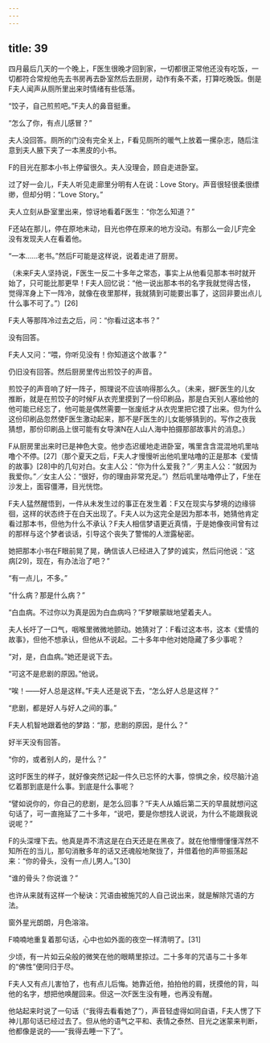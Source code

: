 ```yaml
---
---
---
```

title: 39
---



四月最后几天的一个晚上，F医生很晚才回到家，一切都很正常他还没有吃饭，一切都符合常规他先去书房再去卧室然后去厨房，动作有条不紊，打算吃晚饭。倒是F夫人闻声从厕所里出来时情绪有些低落。

“饺子，自己煎煎吧。”F夫人的鼻音挺重。

“怎么了你，有点儿感冒？”

夫人没回答。厕所的门没有完全关上，F看见厕所的暖气上放着一摞杂志，随后注意到夫人腋下夹了一本黑皮的小书。

F的目光在那本小书上停留很久。夫人没理会，顾自走进卧室。

过了好一会儿，F夫人听见走廊里分明有人在说：Love Story。声音很轻很柔很缥缈，但却分明：“Love Story。”

夫人立刻从卧室里出来，惊讶地看着F医生：“你怎么知道？”

F还站在那儿，停在原地未动，目光也停在原来的地方没动。有那么一会儿F完全没有发现夫人在看着他。

“一本……老书。”然后F可能是这样说，说着走进了厨房。

（未来F夫人坚持说，F医生一反二十多年之常态，事实上从他看见那本书时就开始了，只可能比那更早！F夫人回忆说：“他一说出那本书的名字我就觉得古怪，觉得浑身上下一阵冷，就像在夜里那样，我就猜到可能要出事了，这回非要出点儿什么事不可了。”）[26]

F夫人等那阵冷过去之后，问：“你看过这本书？”

没有回答。

F夫人又问：“喂，你听见没有！你知道这个故事？”

仍旧没有回答。然后厨房里传出煎饺子的声音。

煎饺子的声音响了好一阵子，照理说不应该响得那么久。（未来，据F医生的儿女推断，就是在煎饺子的时候F从衣兜里摸到了一份印刷品，那是白天别人塞给他的他可能已经忘了，他可能是偶然需要一张废纸才从衣兜里把它摸了出来。但为什么这份印刷品忽然使F医生激动起来，那不是F医生的儿女能够猜到的。写作之夜我猜想，那份印刷品上很可能有女导演N在人山人海中拍摄那部故事片的消息。）

F从厨房里出来时已是神色大变。他步态迟缓地走进卧室，嘴里含含混混地叽里咕噜个不停。[27]（那个夏天之后，F夫人才慢慢听出他叽里咕噜的正是那本《爱情的故事》[28]中的几句对白。女主人公：“你为什么爱我？”／男主人公：“就因为我爱你。”／女主人公：“很好，你的理由非常充足。”）然后叽里咕噜停止了，F坐在沙发上，面容僵滞，目光恍惚。

F夫人猛然醒悟到，一件从未发生过的事正在发生着：F又在现实与梦境的边缘徘徊，这样的状态终于在白天出现了。F夫人以为这完全是因为那本书，她猜他肯定看过那本书，但他为什么不承认？F夫人相信梦语更近真情，于是她像夜间曾有过的那样与这个梦者谈话，引导这个丧失了警惕的人泄露秘密。

她把那本小书在F眼前晃了晃，确信该人已经进入了梦的诚实，然后问他说：“这病[29]，现在，有办法治了吧？”

“有一点儿，不多。”

“什么病？那是什么病？”

“白血病。不过你以为真是因为白血病吗？”F梦眼蒙眬地望着夫人。

夫人长吁了一口气，咽喉里微微地颤动。她猜对了：F看过这本书，这本《爱情的故事》，但他不想承认，但他从不说起。二十多年中他对她隐藏了多少事呢？

“对，是，白血病。”她还是说下去。

“可这不是悲剧的原因。”他说。

“唉！——好人总是这样。”F夫人还是说下去，“怎么好人总是这样？”

“悲剧，都是好人与好人之间的事。”

F夫人机智地跟着他的梦路：“那，悲剧的原因，是什么？”

好半天没有回答。

“你的，或者别人的，是什么？”

这时F医生的样子，就好像突然记起一件久已忘怀的大事，惊惧之余，绞尽脑汁追忆着那到底是什么事。到底是什么事呢？

“譬如说你的，你自己的悲剧，是怎么回事？”F夫人从婚后第二天的早晨就想问这句话了，可一直拖延了二十多年，“说吧，要是你想找人说说，为什么不能跟我说说呢？”

F的头深埋下去。他真是弄不清这是在白天还是在黑夜了。就在他懵懵懂懂浑然不知所在的当儿，那句消散多年的话又还魂般地聚拢了，并借着他的声带振荡起来：“你的骨头，没有一点儿男人。”[30]

“谁的骨头？你说谁？”

也许从来就有这样一个秘诀：咒语由被施咒的人自己说出来，就是解除咒语的方法。

窗外星光朗朗，月色溶溶。

F喃喃地重复着那句话，心中也如外面的夜空一样清明了。[31]

少顷，有一片如云朵般的微笑在他的眼睛里掠过。二十多年的咒语与二十多年的“佛性”便同归于尽。

F夫人又有点儿害怕了，也有点儿后悔。她靠近他，拍拍他的肩，抚摸他的背，叫他的名字，想把他唤醒回来。但这一次F医生没有睡，也再没有醒。

他站起来时说了一句话（“我得去看看她了”），声音轻虚得如同自语，F夫人愣了下神儿那句话已经过去了。但从他的语气之平和、表情之泰然、目光之迷蒙来判断，他都像是说的——“我得去睡一下了”。